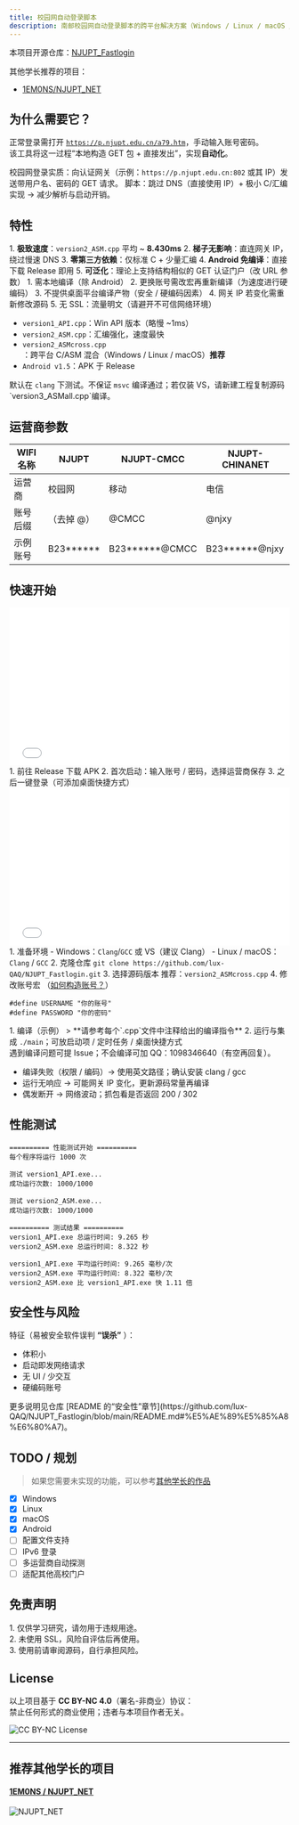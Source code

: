 ```yaml
---
title: 校园网自动登录脚本
description: 南邮校园网自动登录脚本的跨平台解决方案（Windows / Linux / macOS / Android）
---
```



<Aside type="note" title="项目地址（如果觉得有用欢迎 Star ⭐）">
本项目开源仓库：<a href="https://github.com/lux-QAQ/NJUPT_Fastlogin" target="_blank">NJUPT_Fastlogin</a> 

其他学长推荐的项目：
  - <a href="#推荐其他学长的项目" target="_blank">1EM0NS/NJUPT_NET</a>
</Aside>

## 为什么需要它？

正常登录需打开 <code>https://p.njupt.edu.cn/a79.htm</code>，手动输入账号密码。  
该工具将这一过程“本地构造 GET 包 + 直接发出”，实现**自动化**。

<Aside type="tip" title="原理简介">
校园网登录实质：向认证网关（示例：<code>https://p.njupt.edu.cn:802</code> 或其 IP）发送带用户名、密码的 GET 请求。  
脚本：跳过 DNS（直接使用 IP）+ 极小 C/汇编实现 → 减少解析与启动开销。
</Aside>

## 特性

<Tabs>
  <TabItem label="优点">
  1. <strong>极致速度</strong>：<code>version2_ASM.cpp</code> 平均 ~ <strong>8.430ms</strong>  
  2. <strong>梯子无影响</strong>：直连网关 IP，绕过慢速 DNS  
  3. <strong>零第三方依赖</strong>：仅标准 C + 少量汇编  
  4. <strong>Android 免编译</strong>：直接下载 Release 即用  
  5. <strong>可泛化</strong>：理论上支持结构相似的 GET 认证门户（改 URL 参数）
  </TabItem>

  <TabItem label="缺点">
  1. 需本地编译（除 Android）  
  2. 更换账号需改宏再重新编译（为速度进行硬编码）  
  3. 不提供桌面平台编译产物（安全 / 硬编码因素）  
  4. 网关 IP 若变化需重新修改源码  
  5. 无 SSL：流量明文（请避开不可信网络环境）
  </TabItem>

  <TabItem label="版本说明">
  <ul>
    <li><code>version1_API.cpp</code>：Win API 版本（略慢 ~1ms）</li>
    <li><code>version2_ASM.cpp</code>：汇编强化，速度最快</li>
    <li><code>version2_ASMcross.cpp</code>：跨平台 C/ASM 混合（Windows / Linux / macOS）<strong>推荐</strong></li>
    <li><code>Android v1.5</code>：APK 于 Release</li>
  </ul>
  <Aside type="note">
  默认在 <code>clang</code> 下测试。不保证 <code>msvc</code> 编译通过；若仅装 VS，请新建工程复制源码`version3_ASMall.cpp`编译。
  </Aside>
  </TabItem>
</Tabs>

## 运营商参数

| WIFI 名称 | NJUPT | NJUPT-CMCC | NJUPT-CHINANET |
| --------- | ----- | ---------- | -------------- |
| 运营商    | 校园网 | 移动       | 电信           |
| 账号后缀  | （去掉 @） | @CMCC | @njxy |
| 示例账号  | B23****** | B23******@CMCC | B23******@njxy |



## 快速开始

<Tabs>
  <TabItem label="Android">
  <div style="position: relative; padding-bottom: 56.25%; height: 0; overflow: hidden; max-width: 100%; height: auto;">
    <iframe style="position: absolute; top: 0; left: 0; width: 100%; height: 100%;" src="//player.bilibili.com/player.html?aid=114126038762288&bvid=BV1MuRWY4Ema&cid=28759034574&page=1" frameborder="0" allowfullscreen></iframe>
  </div>
  <Steps>
  1. 前往 Release 下载 APK  
  2. 首次启动：输入账号 / 密码，选择运营商保存  
  3. 之后一键登录（可添加桌面快捷方式）
  </Steps>
  </TabItem>

  <TabItem label="Windows / Linux / macOS">
  <div style="position: relative; padding-bottom: 56.25%; height: 0; overflow: hidden; max-width: 100%; height: auto;">
    <iframe style="position: absolute; top: 0; left: 0; width: 100%; height: 100%;" src="//player.bilibili.com/player.html?aid=114126038762357&bvid=BV1MuRWY4E2b&cid=28759034829&page=1" frameborder="0" allowfullscreen></iframe>
  </div>
  <Steps>
  1. 准备环境  
     - Windows：<code>Clang</code>/<code>GCC</code> 或 VS（建议 Clang）  
     - Linux / macOS：<code>Clang</code> / <code>GCC</code>
  2. 克隆仓库  
     <code>git clone https://github.com/lux-QAQ/NJUPT_Fastlogin.git</code>
  3. 选择源码版本  
     推荐：<code>version2_ASMcross.cpp</code>
  4. 修改账号宏 （<a href="#运营商参数">如何构造账号？</a>）  
     <pre><code class="language-cpp">#define USERNAME "你的账号" 
#define PASSWORD "你的密码"</code></pre>
  1. 编译（示例）  
     > **请参考每个`.cpp`文件中注释给出的编译指令**
  2. 运行与集成  
     <code>./main</code>；可放启动项 / 定时任务 / 桌面快捷方式
  </Steps>
  <Aside type="note">
  遇到编译问题可提 Issue；不会编译可加 QQ：1098346640（有空再回复）。
  </Aside>
  </TabItem>

  <TabItem label="常见问题">
    <ul>
      <li>编译失败（权限 / 编码）→ 使用英文路径；确认安装 clang / gcc</li>
      <li>运行无响应 → 可能网关 IP 变化，更新源码常量再编译</li>
      <li>偶发断开 → 网络波动；抓包看是否返回 200 / 302</li>
    </ul>
  </TabItem>
</Tabs>

## 性能测试

```shell
========== 性能测试开始 ==========
每个程序将运行 1000 次

测试 version1_API.exe...
成功运行次数: 1000/1000

测试 version2_ASM.exe...
成功运行次数: 1000/1000

========== 测试结果 ==========
version1_API.exe 总运行时间: 9.265 秒
version2_ASM.exe 总运行时间: 8.322 秒

version1_API.exe 平均运行时间: 9.265 毫秒/次
version2_ASM.exe 平均运行时间: 8.322 毫秒/次
version2_ASM.exe 比 version1_API.exe 快 1.11 倍
```



## 安全性与风险



特征（易被安全软件误判 **“误杀”** ）：
- 体积小
- 启动即发网络请求
- 无 UI / 少交互
- 硬编码账号

<Aside type="tip">
更多说明见仓库 [README 的“安全性”章节](https://github.com/lux-QAQ/NJUPT_Fastlogin/blob/main/README.md#%E5%AE%89%E5%85%A8%E6%80%A7)。
</Aside>

## TODO / 规划

> 如果您需要未实现的功能，可以参考[其他学长的作品](#推荐其他学长的项目)

- [x] Windows
- [x] Linux
- [x] macOS
- [x] Android
- [ ] 配置文件支持
- [ ] IPv6 登录
- [ ] 多运营商自动探测
- [ ] 适配其他高校门户

## 免责声明

<Aside type="caution">
1. 仅供学习研究，请勿用于违规用途。<br/>
2. 未使用 SSL，风险自评估后再使用。<br/>
3. 使用前请审阅源码，自行承担风险。
</Aside>

## License

以上项目基于 <strong>CC BY-NC 4.0</strong>（署名-非商业）协议：  
禁止任何形式的商业使用；违者与本项目作者无关。

![CC BY-NC License](https://licensebuttons.net/l/by-nc/4.0/88x31.png)

---

## 推荐其他学长的项目

#### [1EM0NS / NJUPT_NET](https://github.com/1EM0NS/NJUPT_NET)

![NJUPT_NET](@assets/docs/life/network/autologin/1.png)